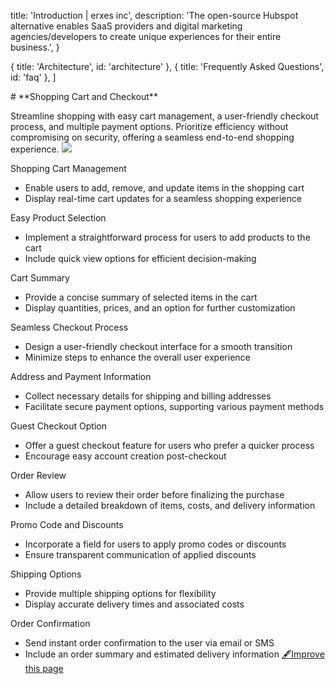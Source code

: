 
  title: 'Introduction | erxes inc',
  description:
    'The open-source Hubspot alternative enables SaaS providers and digital marketing agencies/developers to create unique experiences for their entire business.',
}

  { title: 'Architecture', id: 'architecture' },
  { title: 'Frequently Asked Questions', id: 'faq' },
]

<HeroPattern />
# **Shopping Cart and Checkout**

Streamline shopping with easy cart management, a user-friendly checkout process, and multiple payment options. Prioritize efficiency without compromising on security, offering a seamless end-to-end shopping experience.
![](https://office.erxes.io/gateway/read-file?key=office-erxes-io/0.18689493084986752adress.png)

Shopping Cart Management
- Enable users to add, remove, and update items in the shopping cart
- Display real-time cart updates for a seamless shopping experience

Easy Product Selection
- Implement a straightforward process for users to add products to the cart
- Include quick view options for efficient decision-making

Cart Summary
- Provide a concise summary of selected items in the cart
- Display quantities, prices, and an option for further customization

Seamless Checkout Process
- Design a user-friendly checkout interface for a smooth transition
- Minimize steps to enhance the overall user experience

Address and Payment Information
- Collect necessary details for shipping and billing addresses
- Facilitate secure payment options, supporting various payment methods

Guest Checkout Option
- Offer a guest checkout feature for users who prefer a quicker process
- Encourage easy account creation post-checkout

Order Review
- Allow users to review their order before finalizing the purchase
- Include a detailed breakdown of items, costs, and delivery information

Promo Code and Discounts
- Incorporate a field for users to apply promo codes or discounts
- Ensure transparent communication of applied discounts

Shipping Options
- Provide multiple shipping options for flexibility
- Display accurate delivery times and associated costs

Order Confirmation
- Send instant order confirmation to the user via email or SMS
- Include an order summary and estimated delivery information
[🖋️Improve this page](https://github.com/erxes/erxes-docs/edit/main/src/app/requirement/ecommerce/shopping/page.mdx)

